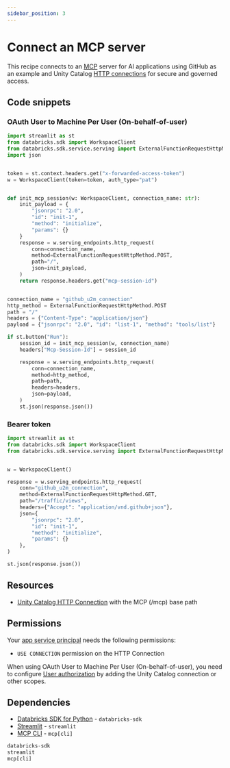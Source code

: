```yaml
---
sidebar_position: 3
---
```


# Connect an MCP server

This recipe connects to an [MCP](https://modelcontextprotocol.io/overview) server for AI applications using GitHub as an example and Unity Catalog [HTTP connections](https://docs.databricks.com/aws/en/query-federation/http) for secure and governed access.

## Code snippets

### OAuth User to Machine Per User (On-behalf-of-user)

```python title="app.py"
import streamlit as st
from databricks.sdk import WorkspaceClient
from databricks.sdk.service.serving import ExternalFunctionRequestHttpMethod
import json


token = st.context.headers.get("x-forwarded-access-token")
w = WorkspaceClient(token=token, auth_type="pat")


def init_mcp_session(w: WorkspaceClient, connection_name: str):
    init_payload = {
        "jsonrpc": "2.0",
        "id": "init-1",
        "method": "initialize",
        "params": {}
    }
    response = w.serving_endpoints.http_request(
        conn=connection_name,
        method=ExternalFunctionRequestHttpMethod.POST,
        path="/",
        json=init_payload,
    )
    return response.headers.get("mcp-session-id")


connection_name = "github_u2m_connection"
http_method = ExternalFunctionRequestHttpMethod.POST
path = "/"
headers = {"Content-Type": "application/json"}
payload = {"jsonrpc": "2.0", "id": "list-1", "method": "tools/list"}

if st.button("Run"):
    session_id = init_mcp_session(w, connection_name)
    headers["Mcp-Session-Id"] = session_id

    response = w.serving_endpoints.http_request(
        conn=connection_name,
        method=http_method,
        path=path,
        headers=headers,
        json=payload,
    )
    st.json(response.json())
```

### Bearer token

```python title="app.py"
import streamlit as st
from databricks.sdk import WorkspaceClient
from databricks.sdk.service.serving import ExternalFunctionRequestHttpMethod


w = WorkspaceClient()

response = w.serving_endpoints.http_request(
    conn="github_u2m_connection",
    method=ExternalFunctionRequestHttpMethod.GET,
    path="/traffic/views",
    headers={"Accept": "application/vnd.github+json"},
    json={
        "jsonrpc": "2.0",
        "id": "init-1",
        "method": "initialize",
        "params": {}
    },
)

st.json(response.json())
```

## Resources

- [Unity Catalog HTTP Connection](https://docs.databricks.com/aws/en/query-federation/http) with the MCP (/mcp) base path

## Permissions

Your [app service principal](https://docs.databricks.com/aws/en/dev-tools/databricks-apps/#how-does-databricks-apps-manage-authorization) needs the following permissions:

- `USE CONNECTION` permission on the HTTP Connection

When using OAuth User to Machine Per User (On-behalf-of-user), you need to configure [User authorization](https://docs.databricks.com/aws/en/dev-tools/databricks-apps/auth#user-authorization) by adding the Unity Catalog connection or other scopes.

## Dependencies

- [Databricks SDK for Python](https://pypi.org/project/databricks-sdk/) - `databricks-sdk`
- [Streamlit](https://pypi.org/project/streamlit/) - `streamlit`
- [MCP CLI](https://pypi.org/project/mcp/) - `mcp[cli]`

```python title="requirements.txt"
databricks-sdk
streamlit
mcp[cli]
```

